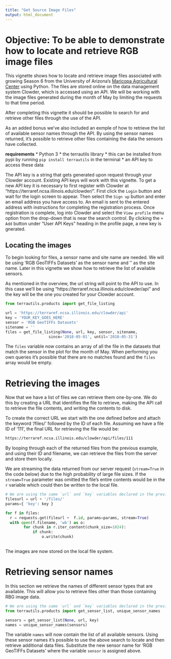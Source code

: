 ```yaml
---
title: "Get Source Image Files"
output: html_document
---
```


# Objective: To be able to demonstrate how to locate and retrieve RGB image files

This vignette shows how to locate and retrieve image files associated with growing Season 6 
from the University of Arizona's [Maricopa Agricultural Center](http://cals-mac.arizona.edu/) 
using Python. The files are stored online on the data management system Clowder, 
which is accessed using an API. We will be working with the image files generated during the 
month of May by limiting the requests to that time period.

After completing this vignette it should be possible to search for and retrieve other
files through the use of the API.

As an added bonus we've also included an exmple of how to retrieve the list of available 
sensor names through the API. By using the sensor names returned, it's possible to retrieve
other files containing the data the sensors have collected.

**requirements** 
* Python 3 
* the terrautils library
   * this can be installed from pypi by running `pip install terrautils` in the terminal
* an API key to access these data

The API key is a string that gets generated upon request through your Clowder account. Existing
API keys will work with this vignette. To get a new API key it is necessary to first register 
with Clowder at "https://terraref.ncsa.illinois.edu/clowder/". First click the `Login` button and 
wait for the login screen to appear. Then select the `Sign up` button and enter an email
address you have access to. An email is sent to the entered address with instructions for 
completing the registration process. Once registration is complete, log 
into Clowder and select the `View profile` menu option from the drop-down that is near the search 
control. By clicking the `+ Add` button under "User API Keys" heading in the profile page, a new 
key is gnerated.

## Locating the images

To begin looking for files, a sensor name and site name are needed. We will be using 
'RGB GeoTIFFs Datasets' as the sensor name and '' as the site name. Later in this
vignette we show how to retrieve the list of available sensors.

As mentioned in the overview, the url string will point to the API to use. In this case
we'll be using "https://terraref.ncsa.illinois.edu/clowder/api" and the key will be the
one you created for your Clowder account.

```python
from terrautils.products import get_file_listing

url = 'https://terraref.ncsa.illinois.edu/clowder/api'
key = 'YOUR_KEY_GOES_HERE'
sensor = 'RGB GeoTIFFs Datasets'
sitename = ''
files = get_file_listing(None, url, key, sensor, sitename,
                   since='2018-05-01', until='2018-05-31')
```

The `files` variable now contains an array of all the file in the datasets that match the
sensor in the plot for the month of May. When performing you own queries it's possible that there
are no matches found and the `files` array would be empty.

# Retrieving the images

Now that we have a list of files we can retrieve them one-by-one. We do this by creating a URL
that identifies the file to retrieve, making the API call to retrieve the file contents, and writing
the contents to disk.

To create the correct URL we start with the one defined before and attach the keyword '/files/'
followed by the ID of each file. Assuming we have a file ID of '111', the final URL for retrieving 
the file would be: 

``` sh
https://terraref.ncsa.illinois.edu/clowder/api/files/111
```

By looping through each of the returned files from the previous example, and using their ID and 
filename, we can retrieve the files from the server and store them locally. 

We are streaming the data returned from our server request (`stream=True` in the code below) due to 
the high probability of large file sizes. If the `stream=True` parameter was omitted the file's entire 
contents would be in the `r` variable which could then be written to the local file.

```python
# We are using the same `url` and `key` variables declared in the previous example above.
filesurl = url + '/files/'
params={ 'key': key }

for f in files:
  r = requests.get(fileurl +  f.id, params=params, stream=True)
  with open(f.filename, 'wb') as o:
        for chunk in r.iter_content(chunk_size=1024): 
            if chunk:
                o.write(chunk)
     
```

The images are now stored on the local file system.

# Retrieving sensor names

In this section we retrieve the names of different sensor types that are available. This will
allow you to retrieve files other than those containing RBG image data.

```python
# We are using the same `url` and `key` variables declared in the previous example above.
from terrautils.products import get_sensor_list, unique_sensor_names

sensors = get_sensor_list(None, url, key)
names = unique_sensor_names(sensors)
```

The variable `names` will now contain the list of all available sensors. Using these sensor
names it's possible to use the above search to locate and then retrieve additional data files.
Substitute the new sensor name for 'RGB GeoTIFFs Datasets' where the variable `sensor` is 
assigned above.

